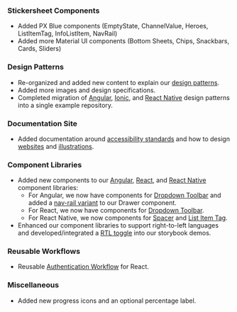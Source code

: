 ### Stickersheet Components

-   Added PX Blue components (EmptyState, ChannelValue, Heroes, ListItemTag, InfoListItem, NavRail)
-   Added more Material UI components (Bottom Sheets, Chips, Snackbars, Cards, Sliders)

### Design Patterns

-   Re-organized and added new content to explain our [design patterns](/patterns).
-   Added more images and design specifications.
-   Completed migration of [Angular](https://github.com/pxblue/angular-design-patterns), [Ionic](https://github.com/pxblue/ionic-design-patterns), and [React Native](https://github.com/pxblue/react-native-design-patterns) design patterns into a single example repository.

### Documentation Site

-   Added documentation around [accessibility standards](https://pxblue.github.io/design/accessibility) and how to design [websites](https://pxblue.github.io/design/websites) and [illustrations](https://pxblue.github.io/style/illustrations).

### Component Libraries

-   Added new components to our [Angular](https://pxblue-components.github.io/angular), [React](https://pxblue-components.github.io/react), and [React Native](https://pxblue-components.github.io/react-native) component libraries:
    -   For Angular, we now have components for [Dropdown Toolbar](https://pxblue-components.github.io/angular/?path=/info/components-dropdown-toolbar--readme) and added a [nav-rail variant](https://pxblue-components.github.io/angular/?path=/story/components-drawer--with-a-nav-rail) to our Drawer component.
    -   For React, we now have components for [Dropdown Toolbar](https://pxblue-components.github.io/react/?path=/info/components-dropdown-toolbar--readme).
    -   For React Native, we now components for [Spacer](https://pxblue-components.github.io/react-native/?path=/info/components-documentation--spacer) and [List Item Tag](https://pxblue-components.github.io/react-native/?path=/info/components-documentation--list-item-tag).
-   Enhanced our component libraries to support right-to-left languages and developed/integrated a [RTL toggle](https://www.npmjs.com/package/@pxblue/storybook-rtl-addon) into our storybook demos.

### Reusable Workflows

-   Reusable [Authentication Workflow](https://www.npmjs.com/package/@pxblue/react-auth-workflow) for React.

### Miscellaneous

-   Added new progress icons and an optional percentage label.
